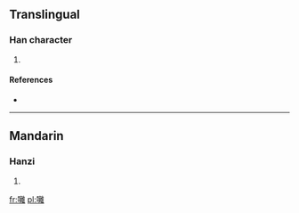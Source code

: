 ==Translingual==

===Han character===
{{Han char|rn=30|rad=口|as=18|sn=21|four=|canj=口卜月土 (RYBG)}}

# {{defn|Han|sort=口18}}

====References====
* {{Han ref|kx=0215.221|hdz=10706.101|uh=56C4|ud=22212}}

----

==Mandarin==

===Hanzi===
{{cmn-hanzi|pin=[[lí]] ([[li2]])|wg=li<sup>2</sup>}}

# {{defn|Mandarin|sort=口18}}

[[fr:囄]]
[[pl:囄]]